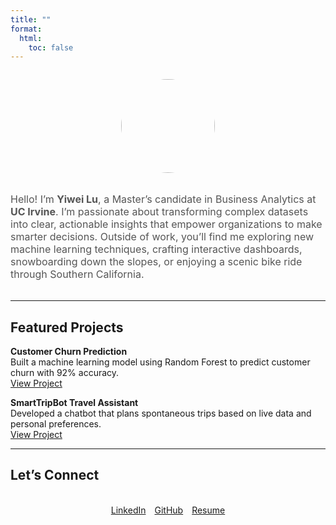 ```yaml
---
title: ""
format:
  html:
    toc: false
---
```


::: {.profile style="text-align:center; margin: 2em 0;"}
![](images/Headshot.jpg){style="width:150px; height:150px; border-radius:50%;"}
:::

::: {.about-text style="max-width: 720px; margin: 2em auto; font-size: 1rem; color: #555;"}
Hello! I’m **Yiwei Lu**, a Master’s candidate in Business Analytics at **UC Irvine**. I’m passionate about transforming complex datasets into clear, actionable insights that empower organizations to make smarter decisions. Outside of work, you’ll find me exploring new machine learning techniques, crafting interactive dashboards, snowboarding down the slopes, or enjoying a scenic bike ride through Southern California.
:::

---

## Featured Projects

::: {.project-card}
**Customer Churn Prediction**  
Built a machine learning model using Random Forest to predict customer churn with 92% accuracy.  
[View Project](projects/churn.qmd){.btn}
:::

::: {.project-card}
**SmartTripBot Travel Assistant**  
Developed a chatbot that plans spontaneous trips based on live data and personal preferences.  
[View Project](projects/smarttripbot.qmd){.btn}
:::

---

## Let’s Connect

<div class="link-buttons"
     style="display: flex; gap: 1em; flex-wrap: wrap; justify-content: center; margin: 1.5em 0;">

  <a href="https://www.linkedin.com/in/yiwei-lu78"
     class="btn" target="_blank">
    <i class="bi bi-linkedin"></i> LinkedIn
  </a>

  <a href="https://github.com/lywww88"
     class="btn" target="_blank">
    <i class="bi bi-github"></i> GitHub
  </a>

  <a href="resume.pdf"
     class="btn" target="_blank">
    <i class="bi bi-download"></i> Resume
  </a>

</div>
